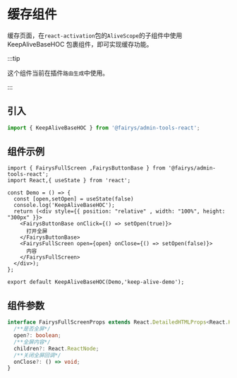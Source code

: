 # 缓存组件

缓存页面，在`react-activation`包的`AliveScope`的子组件中使用 KeepAliveBaseHOC 包裹组件，即可实现缓存功能。

:::tip 

这个组件当前在插件`路由生成`中使用。

:::

## 引入

```ts
import { KeepAliveBaseHOC } from '@fairys/admin-tools-react';
```

## 组件示例

```tsx
import { FairysFullScreen ,FairysButtonBase } from '@fairys/admin-tools-react';
import React,{ useState } from 'react';

const Demo = () => {
  const [open,setOpen] = useState(false)
  console.log('KeepAliveBaseHOC');
  return (<div style={{ position: "relative" , width: "100%", height: "300px" }}>
    <FairysButtonBase onClick={() => setOpen(true)}>
      打开全屏
    </FairysButtonBase>
    <FairysFullScreen open={open} onClose={() => setOpen(false)}>
      内容
    </FairysFullScreen>
  </div>);
};

export default KeepAliveBaseHOC(Demo,'keep-alive-demo');

```

## 组件参数

```ts
interface FairysFullScreenProps extends React.DetailedHTMLProps<React.HTMLAttributes<HTMLDivElement>, HTMLDivElement> {
  /**是否全屏*/
  open?: boolean;
  /**全屏内容*/
  children?: React.ReactNode;
  /**关闭全屏回调*/
  onClose?: () => void;
}
```

